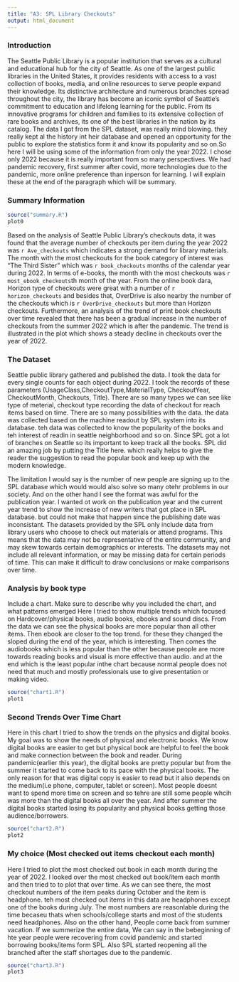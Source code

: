 ```yaml
---
title: "A3: SPL Library Checkouts"
output: html_document
---
```


### Introduction

The Seattle Public Library is a popular institution that serves as a cultural and educational hub for the city of Seattle. As one of the largest public libraries in the United States, it provides residents with access to a vast collection of books, media, and online resources to serve people expand their knowledge. Its distinctive architecture and numerous branches spread throughout the city, the library has become an iconic symbol of Seattle's commitment to education and lifelong learning for the public. From its innovative programs for children and families to its extensive collection of rare books and archives, its one of the best libraries in the nation by its catalog. 
The data I got from the SPL dataset, was really mind blowing. they really kept al the history int heir database and opened an opportunity for the public to explore the statistics form it and know its popularity and so on.So here I will be using some of the information from only the year 2022. I chose only 2022 because it is really important from so many perspectives. We had pandemic recovery, first summer after covid, more technologies due to the pandemic, more online preference than inperson for learning. I will explain these at the end of the paragraph which will be summary. 


### Summary Information


```r
source("summary.R")
plot0
```

Based on the analysis of Seattle Public Library's checkouts data, it was found that the average number of checkouts per item during the year 2022 was `r Ave_checkouts` which indicates a strong demand for library materials. The month with the most checkouts for the book category of interest was "The Third Sister" which was `r book_checkouts` months of the calendar year during 2022. In terms of e-books, the month with the most checkouts was `r most_ebook_checkouts`th month of the year. From the online book dara, Horizon type of checkouts were great with a number of `r horizon_checkouts` and besides that, OverDrive is also nearby the number of the checkouts which is `r OverDrive_checkouts` but more than Horizon checkouts. Furthermore, an analysis of the trend of print book checkouts over time revealed that there has been a gradual increase in the number of checkouts from the summer 2022 which is after the pandemic. The trend is illustrated in the plot which shows a steady decline in checkouts over the year of 2022. 

### The Dataset

Seattle public library gathered and published the data. I took the data for every single counts for each object during 2022. I took the records of these parameters (UsageClass,CheckoutType,MaterialType, CheckoutYear, CheckoutMonth, Checkouts, Title).
There are so many types we can see like type of meterial, checkout type recording the data of checkout for reach items based on time. There are so many possibilities with the data.
the data was collected based on the machine readout by SPL system into its database. teh data was collected to know the popularity of the books and teh interest of readin in seattle neighborhood and so on.
Since SPL got a lot of branches on Seattle so its important to keep track all the books. SPL did an amazing job by putting the Title here. which really helps to give the reader the suggestion to 
read the popular book and keep up with the modern knowledge.  

The limitation I would say is the number of new people are signing up to the SPL database which would would also solve so many otehr problems in our society. And on the other hand I see the format was awful for the publication year. I wanted ot work on the publication year and the current year trend to show the increase of new writers that got place in SPL database. but could not make that happen since the publishing date was inconsistant. The datasets provided by the SPL only include data from library users who choose to check out materials or attend programs. This means that the data may not be representative of the entire community, and may skew towards certain demographics or interests. The datasets may not include all relevant information, or may be missing data for certain periods of time. This can make it difficult to draw conclusions or make comparisons over time.


### Analysis by book type

Include a chart. Make sure to describe why you included the chart, and what patterns emerged
Here I tried to show multiple trends which focused on Hardcover/physical books, audio books, ebooks and sound discs. From the data we can see the physical books are more popular than all other items. Then ebook are closer to the top trend. for these they changed the sloped during the end of the year, which is interesting. Then comes the audiobooks which is less popular than the other because people are more towards reading books and visual is more effective than audio. and at the end which is the  least popular inthe chart because normal people does not need that much and mostly professionals use to give presentation or making video. 

```r
source("chart1.R")
plot1
```

### Second Trends Over Time Chart

Here in this chart I tried to show the trends on the physics and digital books. My goal was to show the needs of physical and electronic books. We know digital books are easier to get but physical book are helpful to feel the book and make connection between the book and reader. During pandemic(earlier this year), the digital books are pretty popular but from the summer it started to come back to its pace with the physical books. The only reason for that was digital copy is easier to read but it also depends on the medium(i.e phone, computer, tablet or screen). Most people doesnt want to spend more time on screen and so tehre are still some people whcih was more than the digital books all over the year. And after summer the digital books started losing its popularity and physical books getting those audience/borrowers. 

```r
source("chart2.R")
plot2
```

### My choice (Most checked out items checkout each month)
Here I tried to plot the most checked out book in each month during the year of 2022. I looked over the most checked out book/item each month and then tried to to plot that over time. As we can see there, the most checkout numbers of the item peaks during October and the item is headphone. teh most checked out items in this data are headphones except one of the books during July. The most numbers are reasonlable during the time becaseu thats when schools/college starts and most of the students need headphones. Also on the other hand, People come back from summer vacation. If we summerize the entire data, We can say in the bebeginning of hte year people were recovering from covid pandemic and started borrowing books/items form SPL. Also SPL started reopening all the branched after the staff shortages due to the pandemic.  

```r
source("chart3.R")
plot3
```


